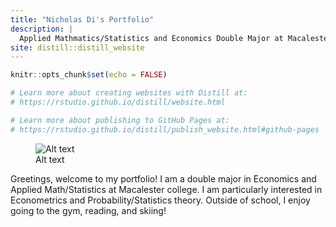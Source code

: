 ```yaml
---
title: "Nicholas Di's Portfolio"
description: |
  Applied Mathmatics/Statistics and Economics Double Major at Macalester College 
site: distill::distill_website
---
```


```r
knitr::opts_chunk$set(echo = FALSE)

# Learn more about creating websites with Distill at:
# https://rstudio.github.io/distill/website.html

# Learn more about publishing to GitHub Pages at:
# https://rstudio.github.io/distill/publish_website.html#github-pages

```

![Alt text](ProfilePictureJobs.jpeg)

Greetings, welcome to my portfolio! I am a double major in Economics and Applied Math/Statistics at Macalester college. I am particularly interested in Econometrics and Probability/Statistics theory. Outside of school, I enjoy going to the gym, reading, and skiing!